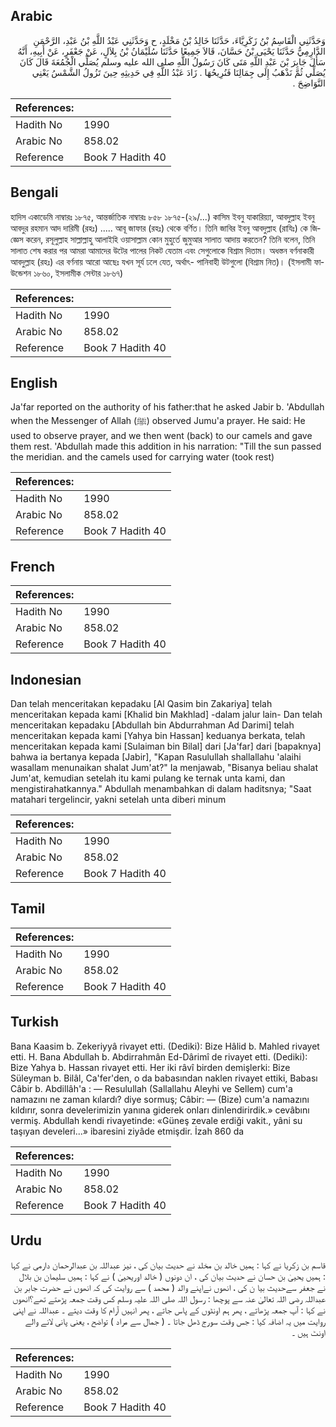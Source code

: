 ## Arabic


<div dir="rtl" lang="ar" style={{fontSize:'larger',backgroundColor:'#f8f9fa',padding:20}}>
وَحَدَّثَنِي الْقَاسِمُ بْنُ زَكَرِيَّاءَ، حَدَّثَنَا خَالِدُ بْنُ مَخْلَدٍ، ح وَحَدَّثَنِي عَبْدُ اللَّهِ بْنُ عَبْدِ، الرَّحْمَنِ الدَّارِمِيُّ حَدَّثَنَا يَحْيَى بْنُ حَسَّانَ، قَالاَ جَمِيعًا حَدَّثَنَا سُلَيْمَانُ بْنُ بِلاَلٍ، عَنْ جَعْفَرٍ، عَنْ أَبِيهِ، أَنَّهُ سَأَلَ جَابِرَ بْنَ عَبْدِ اللَّهِ مَتَى كَانَ رَسُولُ اللَّهِ صلى الله عليه وسلم يُصَلِّي الْجُمُعَةَ قَالَ كَانَ يُصَلِّي ثُمَّ نَذْهَبُ إِلَى جِمَالِنَا فَنُرِيحُهَا ‏.‏ زَادَ عَبْدُ اللَّهِ فِي حَدِيثِهِ حِينَ تَزُولُ الشَّمْسُ يَعْنِي النَّوَاضِحَ ‏.‏
</div>
<div style={{backgroundColor:'#f8f9fa',padding:20, marginBottom: 10}}><table> <thead> <tr> <th>References:</th> <th></th> </tr> </thead> <tbody><tr><td>Hadith No</td><td>1990</td></tr><tr><td>Arabic No</td><td>858.02</td></tr><tr><td>Reference</td><td>Book 7 Hadith 40</td></tr></tbody></table></div>

## Bengali


<div dir="ltr" lang="bn" style={{fontSize:'larger',backgroundColor:'#f8f9fa',padding:20}}>
হাদিস একাডেমি নাম্বারঃ ১৮৭৫, আন্তর্জাতিক নাম্বারঃ ৮৫৮ ১৮৭৫-(২৯/...) কাসিম ইবনু যাকারিয়্যা, আবদুল্লাহ ইবনু আবদুর রহমান আদ দারিমী (রহঃ) ..... আবূ জাফার (রহঃ) থেকে বর্ণিত। তিনি জাবির ইবনু আবদুল্লাহ (রাযিঃ) কে জিজ্ঞেস করেন, রসূলুল্লাহ সাল্লাল্লাহু আলাইহি ওয়াসাল্লাম কোন মুহুর্তে জুমুআর সালাত আদায় করতেন? তিনি বলেন, তিনি সালাত শেষ করার পর আমরা আমাদের উটের পালের নিকট যেতাম এবং সেগুলোকে বিশ্রাম দিতাম। অধস্তন বর্ণনাকারী আবদুল্লাহ (রহঃ) এর বর্ণনায় আরো আছেঃ যখন সূর্য ঢলে যেত, অর্থাৎ- পানিবাহী উটগুলো (বিশ্রাম নিত)। (ইসলামী ফাউন্ডেশন ১৮৬০, ইসলামীক সেন্টার ১৮৬৭)
</div>
<div style={{backgroundColor:'#f8f9fa',padding:20, marginBottom: 10}}><table> <thead> <tr> <th>References:</th> <th></th> </tr> </thead> <tbody><tr><td>Hadith No</td><td>1990</td></tr><tr><td>Arabic No</td><td>858.02</td></tr><tr><td>Reference</td><td>Book 7 Hadith 40</td></tr></tbody></table></div>

## English


<div dir="ltr" lang="en" style={{fontSize:'larger',backgroundColor:'#f8f9fa',padding:20}}>
Ja'far reported on the authority of his father:that he asked Jabir b. 'Abdullah when the Messenger of Allah (ﷺ) observed Jumu'a prayer. He said: He used to observe prayer, and we then went (back) to our camels and gave them rest. 'Abdullah made this addition in his narration: "Till the sun passed the meridian. and the camels used for carrying water (took rest)
</div>
<div style={{backgroundColor:'#f8f9fa',padding:20, marginBottom: 10}}><table> <thead> <tr> <th>References:</th> <th></th> </tr> </thead> <tbody><tr><td>Hadith No</td><td>1990</td></tr><tr><td>Arabic No</td><td>858.02</td></tr><tr><td>Reference</td><td>Book 7 Hadith 40</td></tr></tbody></table></div>

## French


<div dir="ltr" lang="fr" style={{fontSize:'larger',backgroundColor:'#f8f9fa',padding:20}}>

</div>
<div style={{backgroundColor:'#f8f9fa',padding:20, marginBottom: 10}}><table> <thead> <tr> <th>References:</th> <th></th> </tr> </thead> <tbody><tr><td>Hadith No</td><td>1990</td></tr><tr><td>Arabic No</td><td>858.02</td></tr><tr><td>Reference</td><td>Book 7 Hadith 40</td></tr></tbody></table></div>

## Indonesian


<div dir="ltr" lang="id" style={{fontSize:'larger',backgroundColor:'#f8f9fa',padding:20}}>
Dan telah menceritakan kepadaku [Al Qasim bin Zakariya] telah menceritakan kepada kami [Khalid bin Makhlad] -dalam jalur lain- Dan telah menceritakan kepadaku [Abdullah bin Abdurrahman Ad Darimi] telah menceritakan kepada kami [Yahya bin Hassan] keduanya berkata, telah menceritakan kepada kami [Sulaiman bin Bilal] dari [Ja'far] dari [bapaknya] bahwa ia bertanya kepada [Jabir], "Kapan Rasulullah shallallahu 'alaihi wasallam menunaikan shalat Jum'at?" Ia menjawab, "Bisanya beliau shalat Jum'at, kemudian setelah itu kami pulang ke ternak unta kami, dan mengistirahatkannya." Abdullah menambahkan di dalam haditsnya; "Saat matahari tergelincir, yakni setelah unta diberi minum
</div>
<div style={{backgroundColor:'#f8f9fa',padding:20, marginBottom: 10}}><table> <thead> <tr> <th>References:</th> <th></th> </tr> </thead> <tbody><tr><td>Hadith No</td><td>1990</td></tr><tr><td>Arabic No</td><td>858.02</td></tr><tr><td>Reference</td><td>Book 7 Hadith 40</td></tr></tbody></table></div>

## Tamil


<div dir="ltr" lang="ta" style={{fontSize:'larger',backgroundColor:'#f8f9fa',padding:20}}>

</div>
<div style={{backgroundColor:'#f8f9fa',padding:20, marginBottom: 10}}><table> <thead> <tr> <th>References:</th> <th></th> </tr> </thead> <tbody><tr><td>Hadith No</td><td>1990</td></tr><tr><td>Arabic No</td><td>858.02</td></tr><tr><td>Reference</td><td>Book 7 Hadith 40</td></tr></tbody></table></div>

## Turkish


<div dir="ltr" lang="tr" style={{fontSize:'larger',backgroundColor:'#f8f9fa',padding:20}}>
Bana Kaasim b. Zekeriyyâ rivayet etti. (Dediki): Bize Hâlid b. Mahled rivayet etti. H. Bana Abdullah b. Abdirrahmân Ed-Dârimî de rivayet etti. (Dediki): Bize Yahya b. Hassan rivayet etti. Her iki râvî birden demişlerki: Bize Süleyman b. Bilâl, Ca'fer'den, o da babasından naklen rivayet ettiki, Babası Câbir b. Abdillâh'a : — Resulullah (Sallallahu Aleyhi ve Sellem) cum'a namazını ne zaman kılardı? diye sormuş; Câbir: — (Bize) cum'a namazını kıldırır, sonra develerimizin yanına giderek onları dinlendirirdik.» cevâbını vermiş. Abdullah kendi rivayetinde: «Güneş zevale erdiği vakit., yâni su taşıyan develeri...» ibaresini ziyâde etmişdir. İzah 860 da
</div>
<div style={{backgroundColor:'#f8f9fa',padding:20, marginBottom: 10}}><table> <thead> <tr> <th>References:</th> <th></th> </tr> </thead> <tbody><tr><td>Hadith No</td><td>1990</td></tr><tr><td>Arabic No</td><td>858.02</td></tr><tr><td>Reference</td><td>Book 7 Hadith 40</td></tr></tbody></table></div>

## Urdu


<div dir="rtl" lang="ur" style={{fontSize:'larger',backgroundColor:'#f8f9fa',padding:20}}>
قاسم بن زکریا نے کہا : ہمیں خالد بن مخلد نے حدیث بیان کی ، نیز عبداللہ بن عبدالرحمان دارمی نے کہا : ہمیں یحییٰ بن حسان نے حدیث بیان کی ، ان دونوں ( خالد اوریحییٰ ) نے کہا : ہمیں سلیمان بن بلال نے جعفر سےحدیث بیا ن کی ، انھوں نےاپنے والد ( محمد ) سے روایت کی کہ انھوں نے حضرت جابر بن عبداللہ رضی اللہ تعالیٰ عنہ سے پوچھا : رسول اللہ صلی اللہ علیہ وسلم کس وقت جمعہ پڑھتے تھے؟انھوں نے کہا : آپ جمعہ پڑھاتے ، پھر ہم اونٹوں کے پاس جاتے ، پھر انہیں آرام کا وقت دیتے ۔ عبداللہ نے اپنی روایت میں یہ اضافہ کیا : جس وقت سورج ڈھل جاتا ۔ ( جمال سے مراد ) تواضح ، یعنی پانی لانے والے اونٹ ہیں ۔
</div>
<div style={{backgroundColor:'#f8f9fa',padding:20, marginBottom: 10}}><table> <thead> <tr> <th>References:</th> <th></th> </tr> </thead> <tbody><tr><td>Hadith No</td><td>1990</td></tr><tr><td>Arabic No</td><td>858.02</td></tr><tr><td>Reference</td><td>Book 7 Hadith 40</td></tr></tbody></table></div>